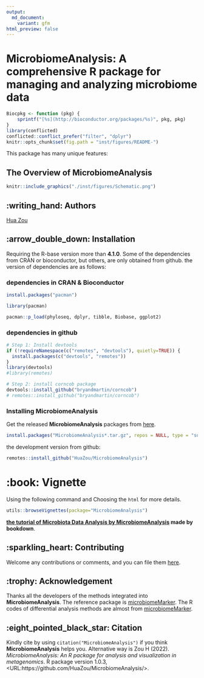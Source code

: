 ```yaml
---
output: 
  md_document:
    variant: gfm
html_preview: false
---
```


<!-- README.md is generated from README.Rmd. Please edit that file -->

# MicrobiomeAnalysis: A comprehensive R package for managing and analyzing microbiome data 

```r
Biocpkg <- function (pkg) {
    sprintf("[%s](http://bioconductor.org/packages/%s)", pkg, pkg)
}
library(conflicted)
conflicted::conflict_prefer("filter", "dplyr")
knitr::opts_chunk$set(fig.path = "inst/figures/README-")
```

This package has many unique features:

## The Overview of **MicrobiomeAnalysis**

```r
knitr::include_graphics("./inst/figures/Schematic.png")
```

## :writing_hand: Authors

[Hua Zou](mailto:zouhua1@outlook.com)


## :arrow_double_down: Installation

Requiring the R-base version more than **4.1.0**. Some of the dependencies from CRAN or bioconductor, but others, are only obtained from github. the version of dependencies are as follows:

### dependencies in CRAN & Bioconductor
```R
install.packages("pacman")

library(pacman)

pacman::p_load(phyloseq, dplyr, tibble, Biobase, ggplot2)
```

### dependencies in github
```R
# Step 1: Install devtools
if (!requireNamespace(c("remotes", "devtools"), quietly=TRUE)) {
  install.packages(c("devtools", "remotes"))
}
library(devtools)
#library(remotes)

# Step 2: install corncob package
devtools::install_github("bryandmartin/corncob")
# remotes::install_github("bryandmartin/corncob")
```

### Installing MicrobiomeAnalysis

Get the released **MicrobiomeAnalysis** packages from [here](https://github.com/HuaZou/MicrobiomeAnalysis/releases).

```r
install.packages("MicrobiomeAnalysis*.tar.gz", repos = NULL, type = "source")
```

the development version from github:

```r
remotes::install_github("HuaZou/MicrobiomeAnalysis")
```

# :book: Vignette

Using the following command and Choosing the `html` for more details.

```R
utils::browseVignettes(package="MicrobiomeAnalysis")
```

**[the tutorial of Microbiota Data Analysis by MicrobiomeAnalysis](https://zouhua.top/MicrobiomeAnalysis_book/) made by bookdown**.

## :sparkling_heart: Contributing

Welcome any contributions or comments, and you can file them [here](https://github.com/HuaZou/MicrobiomeAnalysis/issues).

## :trophy: Acknowledgement

Thanks all the developers of the methods integrated into **MicrobiomeAnalysis**.  The reference package is [microbiomeMarker](https://github.com/yiluheihei/microbiomeMarker). The R codes of differential analysis methods are almost from [microbiomeMarker](https://github.com/yiluheihei/microbiomeMarker).

## :eight_pointed_black_star: Citation 

Kindly cite by using `citation("MicrobiomeAnalysis")` if you think **MicrobiomeAnalysis** helps you. Alternative way is Zou H (2022). _MicrobiomeAnalysis: An R package for analysis and visualization in metagenomics_. R package version 1.0.3, <URL:https://github.com/HuaZou/MicrobiomeAnalysis/>.

